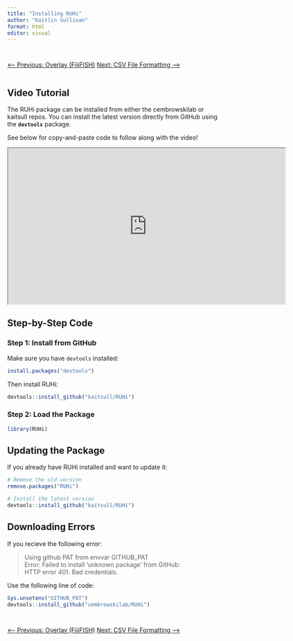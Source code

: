```yaml
---
title: "Installing RUHi"
author: "Kaitlin Sullivan"
format: html
editor: visual
---
```


::: {style="display: flex; justify-content: space-between; margin-top: 2em;"}
<a href="06_overlay.qmd" class="btn btn-outline-secondary">⟵ Previous: Overlay (FijiFISH)</a> <a href="02_file-setup-ruhi.qmd" class="btn btn-primary">Next: CSV File Formatting ⟶</a>
:::

## Video Tutorial

The RUHi package can be installed from either the cembrowskilab or kaitsull repos. You can install the latest version directly from GitHub using the **`devtools`** package.

See below for copy-and-paste code to follow along with the video!

::: {.center}
<iframe src="https://www.youtube.com/embed/RyQc9qPESL4" width="640" height="360" allowfullscreen></iframe>
:::

## Step-by-Step Code

### Step 1: Install from GitHub

Make sure you have `devtools` installed:

``` r
install.packages("devtools")
```

Then install RUHi:

``` r
devtools::install_github("kaitsull/RUHi")
```

### Step 2: Load the Package

``` r
library(RUHi)
```

## Updating the Package

If you already have RUHi installed and want to update it:

``` r
# Remove the old version
remove.packages("RUHi")

# Install the latest version
devtools::install_github("kaitsull/RUHi")
```

## Downloading Errors

If you recieve the following error:

> Using github PAT from envvar GITHUB_PAT\
> Error: Failed to install 'unknown package' from GitHub:\
> HTTP error 401. Bad credentials.

Use the following line of code:

``` r
Sys.unsetenv("GITHUB_PAT")
devtools::install_github("cembrowskilab/RUHi")
```

::: {style="display: flex; justify-content: space-between; margin-top: 2em;"}
<a href="06_overlay.qmd" class="btn btn-outline-secondary">⟵ Previous: Overlay (FijiFISH)</a> <a href="02_file-setup-ruhi.qmd" class="btn btn-primary">Next: CSV File Formatting ⟶</a>
:::
